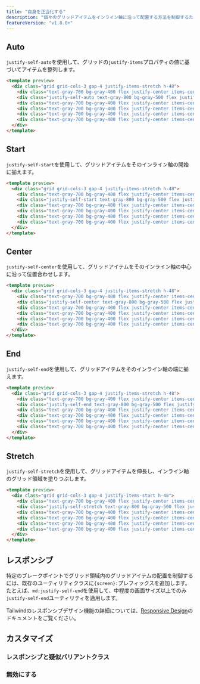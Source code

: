 ```yaml
---
title: "自身を正当化する"
description: "個々のグリッドアイテムをインライン軸に沿って配置する方法を制御するためのユーティリティ。"
featureVersion: "v1.8.0+"
---
```




## Auto

`justify-self-auto`を使用して、グリッドの`justify-items`プロパティの値に基づいてアイテムを整列します。

```html
<template preview>
  <div class="grid grid-cols-3 gap-4 justify-items-stretch h-48">
    <div class="text-gray-700 bg-gray-400 flex justify-center items-center px-4 py-2">1</div>
    <div class="justify-self-auto text-gray-800 bg-gray-500 flex justify-center items-center px-4 py-2">2</div>
    <div class="text-gray-700 bg-gray-400 flex justify-center items-center px-4 py-2">3</div>
    <div class="text-gray-700 bg-gray-400 flex justify-center items-center px-4 py-2">4</div>
    <div class="text-gray-700 bg-gray-400 flex justify-center items-center px-4 py-2">5</div>
    <div class="text-gray-700 bg-gray-400 flex justify-center items-center px-4 py-2">6</div>
  </div>
</template>
```

## Start

`justify-self-start`を使用して、グリッドアイテムをそのインライン軸の開始に揃えます。

```html
<template preview>
  <div class="grid grid-cols-3 gap-4 justify-items-stretch h-48">
    <div class="text-gray-700 bg-gray-400 flex justify-center items-center px-4 py-2">1</div>
    <div class="justify-self-start text-gray-800 bg-gray-500 flex justify-center items-center px-4 py-2">2</div>
    <div class="text-gray-700 bg-gray-400 flex justify-center items-center px-4 py-2">3</div>
    <div class="text-gray-700 bg-gray-400 flex justify-center items-center px-4 py-2">4</div>
    <div class="text-gray-700 bg-gray-400 flex justify-center items-center px-4 py-2">5</div>
    <div class="text-gray-700 bg-gray-400 flex justify-center items-center px-4 py-2">6</div>
  </div>
</template>
```

## Center

`justify-self-center`を使用して、グリッドアイテムをそのインライン軸の中心に沿って位置合わせします。

```html
<template preview>
  <div class="grid grid-cols-3 gap-4 justify-items-stretch h-48">
    <div class="text-gray-700 bg-gray-400 flex justify-center items-center px-4 py-2">1</div>
    <div class="justify-self-center text-gray-800 bg-gray-500 flex justify-center items-center px-4 py-2">2</div>
    <div class="text-gray-700 bg-gray-400 flex justify-center items-center px-4 py-2">3</div>
    <div class="text-gray-700 bg-gray-400 flex justify-center items-center px-4 py-2">4</div>
    <div class="text-gray-700 bg-gray-400 flex justify-center items-center px-4 py-2">5</div>
    <div class="text-gray-700 bg-gray-400 flex justify-center items-center px-4 py-2">6</div>
  </div>
</template>
```

## End

`justify-self-end`を使用して、グリッドアイテムをそのインライン軸の端に揃えます。

```html
<template preview>
  <div class="grid grid-cols-3 gap-4 justify-items-stretch h-48">
    <div class="text-gray-700 bg-gray-400 flex justify-center items-center px-4 py-2">1</div>
    <div class="justify-self-end text-gray-800 bg-gray-500 flex justify-center items-center px-4 py-2">2</div>
    <div class="text-gray-700 bg-gray-400 flex justify-center items-center px-4 py-2">3</div>
    <div class="text-gray-700 bg-gray-400 flex justify-center items-center px-4 py-2">4</div>
    <div class="text-gray-700 bg-gray-400 flex justify-center items-center px-4 py-2">5</div>
    <div class="text-gray-700 bg-gray-400 flex justify-center items-center px-4 py-2">6</div>
  </div>
</template>
```

## Stretch

`justify-self-stretch`を使用して、グリッドアイテムを伸長し、インライン軸のグリッド領域を塗りつぶします。

```html
<template preview>
  <div class="grid grid-cols-3 gap-4 justify-items-start h-48">
    <div class="text-gray-700 bg-gray-400 flex justify-center items-center px-4 py-2">1</div>
    <div class="justify-self-stretch text-gray-800 bg-gray-500 flex justify-center items-center px-4 py-2">2</div>
    <div class="text-gray-700 bg-gray-400 flex justify-center items-center px-4 py-2">3</div>
    <div class="text-gray-700 bg-gray-400 flex justify-center items-center px-4 py-2">4</div>
    <div class="text-gray-700 bg-gray-400 flex justify-center items-center px-4 py-2">5</div>
    <div class="text-gray-700 bg-gray-400 flex justify-center items-center px-4 py-2">6</div>
  </div>
</template>
```

## レスポンシブ

特定のブレークポイントでグリッド領域内のグリッドアイテムの配置を制御するには、既存のユーティリティクラスに`{screen}:`プレフィックスを追加します。
たとえば、`md:justify-self-end`を使用して、中程度の画面サイズ以上でのみ`justify-self-end`ユーティリティを適用します。

Tailwindのレスポンシブデザイン機能の詳細については、[Responsive Design](/docs/responsive-design)のドキュメントをご覧ください。

## カスタマイズ

### レスポンシブと疑似バリアントクラス

<Variants plugin="justifySelf" name="justify-self" />

### 無効にする

<Disabling plugin="justifySelf" name="justify-self" />
